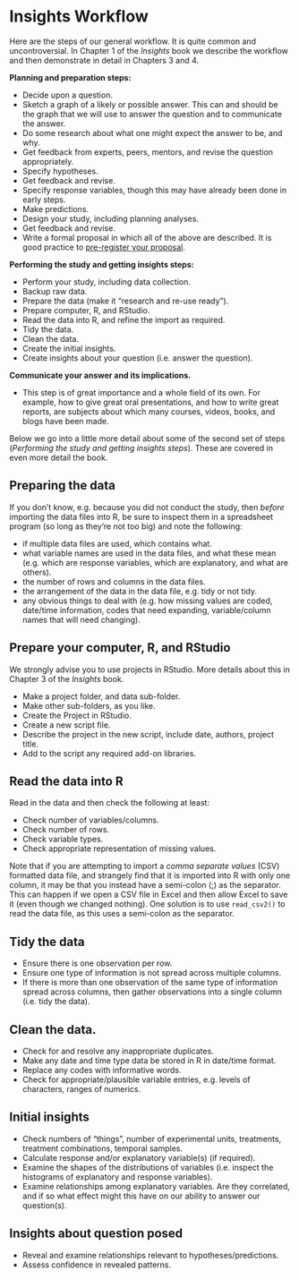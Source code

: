 # Insights Workflow {#insights-workflow}

Here are the steps of our general workflow. It is quite common and uncontroversial. In Chapter 1 of the *Insights* book we describe the workflow and then demonstrate in detail in Chapters 3 and 4. 

**Planning and preparation steps:**

* Decide upon a question.
* Sketch a graph of a likely or possible answer. This can and should be the graph that we will use to answer the question and to communicate the answer.
* Do some research about what one might expect the answer to be, and why.
* Get feedback from experts, peers, mentors, and revise the question appropriately.
* Specify hypotheses.
* Get feedback and revise.
* Specify response variables, though this may have already been done in early steps.
* Make predictions.
* Design your study, including planning analyses.
* Get feedback and revise.
* Write a formal proposal in which all of the above are described. It is good practice to [pre-register your proposal](https://www.cos.io/initiatives/prereg).

**Performing the study and getting insights steps:**

* Perform your study, including data collection.
* Backup raw data.
* Prepare the data (make it "research and re-use ready").
* Prepare computer, R, and RStudio.
* Read the data into R, and refine the import as required.
* Tidy the data.
* Clean the data.
* Create the initial insights.
* Create insights about your question (i.e. answer the question).

**Communicate your answer and its implications.**

* This step is of great importance and a whole field of its own. For example, how to give great oral presentations, and how to write great reports, are subjects about which many courses, videos, books, and blogs have been made.

Below we go into a little more detail about some of the second set of steps (*Performing the study and getting insights steps*). These are covered in even more detail the book.

## Preparing the data

If you don't know, e.g. because you did not conduct the study, then *before* importing the data files into R, be sure to inspect them in a spreadsheet program (so long as they're not too big) and note the following:

* if multiple data files are used, which contains what.
* what variable names are used in the data files, and what these mean (e.g. which are response variables, which are explanatory, and what are others).
* the number of rows and columns in the data files.
* the arrangement of the data in the data file, e.g. tidy or not tidy.
* any obvious things to deal with (e.g. how missing values are coded, date/time information, codes that need expanding, variable/column names that will need changing).

## Prepare your computer, R, and RStudio

We strongly advise you to use projects in RStudio. More details about this in Chapter 3 of the *Insights* book.

* Make a project folder, and data sub-folder.
* Make other sub-folders, as you like.
* Create the Project in RStudio.
* Create a new script file.
* Describe the project in the new script, include date, authors, project title.
* Add to the script any required add-on libraries.

## Read the data into R

Read in the data and then check the following at least:

* Check number of variables/columns.
* Check number of rows.
* Check variable types.
* Check appropriate representation of missing values.

Note that if you are attempting to import a *comma separate values* (CSV) formatted data file, and strangely find that it is imported into R with only one column, it may be that you instead have a semi-colon (;) as the separator. This can happen if we open a CSV file in Excel and then allow Excel to save it (even though we changed nothing). One solution is to use `read_csv2()` to read the data file, as this uses a semi-colon as the separator.

## Tidy the data 

* Ensure there is one observation per row.
* Ensure one type of information is not spread across multiple columns.
* If there is more than one observation of the same type of information spread across columns, then gather observations into a single column (i.e. tidy the data).

## Clean the data.

* Check for and resolve any inappropriate duplicates.
* Make any date and time type data be stored in R in date/time format.
* Replace any codes with informative words.
* Check for appropriate/plausible variable entries, e.g. levels of characters, ranges of numerics.

## Initial insights

* Check numbers of "things", number of experimental units, treatments, treatment combinations, temporal samples.
* Calculate response and/or explanatory variable(s) (if required).
* Examine the shapes of the distributions of variables (i.e. inspect the histograms of explanatory and response variables).
* Examine relationships among explanatory variables. Are they correlated, and if so what effect might this have on our ability to answer our question(s).


## Insights about question posed

* Reveal and examine relationships relevant to hypotheses/predictions.
* Assess confidence in revealed patterns.

